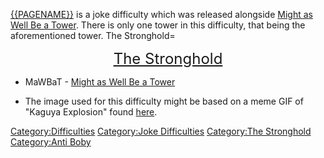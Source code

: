 {{DISPLAYTITLE:<span style="color:#ffffff;">'''Anti Boby'''</span>}}
{{DifficultyInfobox
|title1=Anti Boby
|type=Joke
|image1=AntiBoby.png
|date_added=January 21, 2025
}}{{Difficulty|AntiBoby|20px}} [[{{PAGENAME}}]] is a joke difficulty which was released alongside [[Might as Well Be a Tower]]. There is only one tower in this difficulty, that being the aforementioned tower.{{Header|Towers}}<tabber>
The Stronghold=
<div align="center"><font size="5">{{Emblem|TS}} [[w:c:jtoh:The Stronghold|The Stronghold]] {{Emblem|TS}}</font></div>

*MaWBaT - [[Might as Well Be a Tower]]
{{Header|Trivia}}
*The image used for this difficulty might be based on a meme GIF of "Kaguya Explosion" found [https://tenor.com/kVtC6UH6weq.gif here].
</tabber>
{{Difficulty Navbox}}
[[Category:Difficulties]]
[[Category:Joke Difficulties]]
[[Category:The Stronghold]]
[[Category:Anti Boby]]